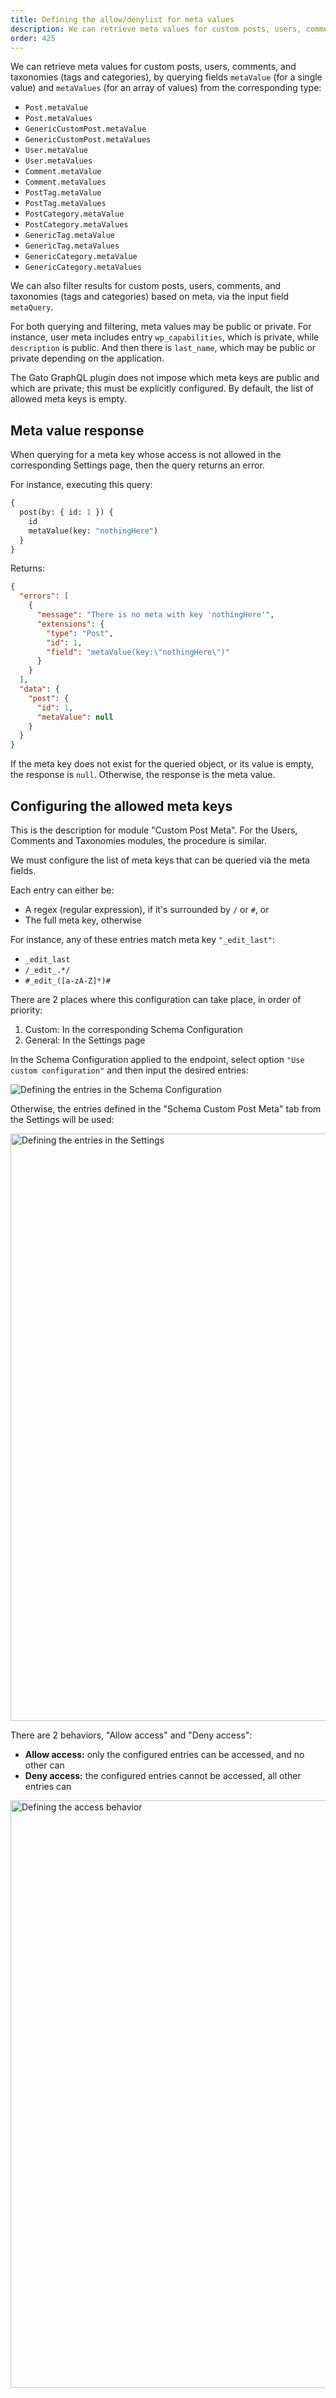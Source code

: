 ```yaml
---
title: Defining the allow/denylist for meta values
description: We can retrieve meta values for custom posts, users, comments, and taxonomies (tags and categories), by querying fields 'metaValue' and 'metaValues' from the corresponding type.
order: 425
---
```


We can retrieve meta values for custom posts, users, comments, and taxonomies (tags and categories), by querying fields `metaValue` (for a single value) and `metaValues` (for an array of values) from the corresponding type:

- `Post.metaValue`
- `Post.metaValues`
- `GenericCustomPost.metaValue`
- `GenericCustomPost.metaValues`
- `User.metaValue`
- `User.metaValues`
- `Comment.metaValue`
- `Comment.metaValues`
- `PostTag.metaValue`
- `PostTag.metaValues`
- `PostCategory.metaValue`
- `PostCategory.metaValues`
- `GenericTag.metaValue`
- `GenericTag.metaValues`
- `GenericCategory.metaValue`
- `GenericCategory.metaValues`

We can also filter results for custom posts, users, comments, and taxonomies (tags and categories) based on meta, via the input field `metaQuery`.

For both querying and filtering, meta values may be public or private. For instance, user meta includes entry `wp_capabilities`, which is private, while `description` is public. And then there is `last_name`, which may be public or private depending on the application.

The Gato GraphQL plugin does not impose which meta keys are public and which are private; this must be explicitly configured. By default, the list of allowed meta keys is empty.

## Meta value response

When querying for a meta key whose access is not allowed in the corresponding Settings page, then the query returns an error.

For instance, executing this query:

```graphql
{
  post(by: { id: 1 }) {
    id
    metaValue(key: "nothingHere")
  }
}
```

Returns:

```json
{
  "errors": [
    {
      "message": "There is no meta with key 'nothingHere'",
      "extensions": {
        "type": "Post",
        "id": 1,
        "field": "metaValue(key:\"nothingHere\")"
      }
    }
  ],
  "data": {
    "post": {
      "id": 1,
      "metaValue": null
    }
  }
}
```

If the meta key does not exist for the queried object, or its value is empty, the response is `null`. Otherwise, the response is the meta value.

## Configuring the allowed meta keys

This is the description for module "Custom Post Meta". For the Users, Comments and Taxonomies modules, the procedure is similar.

We must configure the list of meta keys that can be queried via the meta fields.

Each entry can either be:

- A regex (regular expression), if it's surrounded by `/` or `#`, or
- The full meta key, otherwise

For instance, any of these entries match meta key `"_edit_last"`:

- `_edit_last`
- `/_edit_.*/`
- `#_edit_([a-zA-Z]*)#`

There are 2 places where this configuration can take place, in order of priority:

1. Custom: In the corresponding Schema Configuration
2. General: In the Settings page

In the Schema Configuration applied to the endpoint, select option `"Use custom configuration"` and then input the desired entries:

![Defining the entries in the Schema Configuration](/assets/guides/upstream/schema-configuration-custompost-meta-entries.png "Defining the entries in the Schema Configuration")

Otherwise, the entries defined in the "Schema Custom Post Meta" tab from the Settings will be used:

<Image
  src="/assets/guides/upstream/settings-custompost-meta-entries.png"
  width="1024"
  height="940"
  alt="Defining the entries in the Settings"
  caption="Defining the entries in the Settings"
/>

There are 2 behaviors, "Allow access" and "Deny access":

- **Allow access:** only the configured entries can be accessed, and no other can
- **Deny access:** the configured entries cannot be accessed, all other entries can

<Image
  src="/assets/guides/upstream/schema-configuration-custompost-meta-behavior.png"
  width="1024"
  height="940"
  alt="Defining the access behavior"
  caption="Defining the access behavior"
/>
